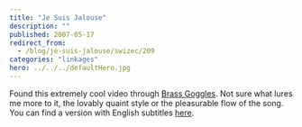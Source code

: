```yaml
---
title: "Je Suis Jalouse"
description: ""
published: 2007-05-17
redirect_from:
  - /blog/je-suis-jalouse/swizec/209
categories: "linkages"
hero: ../../../defaultHero.jpg
---
```


Found this extremely cool video through [Brass Goggles](http://www.brassgoggles.co.uk/brassgoggles/). Not sure what lures me more to it, the lovably quaint style or the pleasurable flow of the song. You can find a version with English subtitles [here](http://www.youtube.com/watch?v=yXc1mApqusY).
